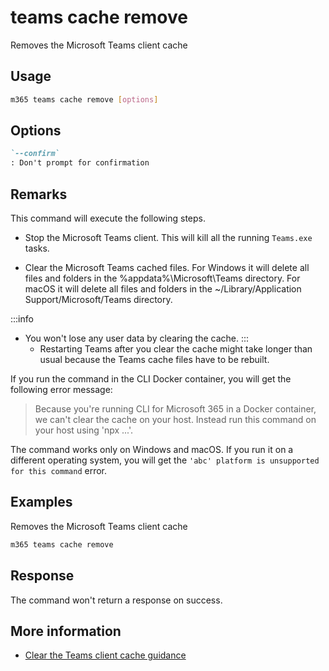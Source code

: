 
# teams cache remove

Removes the Microsoft Teams client cache

## Usage

```sh
m365 teams cache remove [options]
```

## Options

```md defintion-list
`--confirm`
: Don't prompt for confirmation
```

<Global />

## Remarks

This command will execute the following steps.

- Stop the Microsoft Teams client. This will kill all the running `Teams.exe` tasks.

- Clear the Microsoft Teams cached files. For Windows it will delete all files and folders in the %appdata%\Microsoft\Teams directory. For macOS it will delete all files and folders in the  ~/Library/Application Support/Microsoft/Teams directory.

:::info
- You won't lose any user data by clearing the cache.
:::
    - Restarting Teams after you clear the cache might take longer than usual because the Teams cache files have to be rebuilt.

If you run the command in the CLI Docker container, you will get the following error message:

> Because you're running CLI for Microsoft 365 in a Docker container, we can't clear the cache on your host. Instead run this command on your host using 'npx ...'.

The command works only on Windows and macOS. If you run it on a different operating system, you will get the `'abc' platform is unsupported for this command` error.

## Examples

Removes the Microsoft Teams client cache

```sh
m365 teams cache remove
```

## Response

The command won't return a response on success.

## More information

- [Clear the Teams client cache guidance](https://docs.microsoft.com/microsoftteams/troubleshoot/teams-administration/clear-teams-cache)
